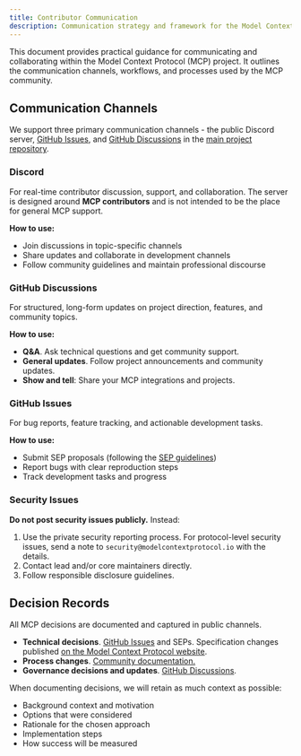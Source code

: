 ```yaml
---
title: Contributor Communication
description: Communication strategy and framework for the Model Context Protocol community
---
```


This document provides practical guidance for communicating and collaborating within the Model Context Protocol (MCP) project.
It outlines the communication channels, workflows, and processes used by the MCP community.

## Communication Channels

We support three primary communication channels - the public Discord server, [GitHub Issues](https://github.com/modelcontextprotocol/modelcontextprotocol/issues), and [GitHub Discussions](https://github.com/modelcontextprotocol/modelcontextprotocol/discussions) in the [main project repository](https://github.com/modelcontextprotocol/modelcontextprotocol).

### Discord

For real-time contributor discussion, support, and collaboration. The server is designed around **MCP contributors** and is not intended
to be the place for general MCP support.

**How to use:**

- Join discussions in topic-specific channels
- Share updates and collaborate in development channels
- Follow community guidelines and maintain professional discourse

### GitHub Discussions

For structured, long-form updates on project direction, features, and community topics.

**How to use:**

- **Q&A**. Ask technical questions and get community support.
- **General updates**. Follow project announcements and community updates.
- **Show and tell**: Share your MCP integrations and projects.

### GitHub Issues

For bug reports, feature tracking, and actionable development tasks.

**How to use:**

- Submit SEP proposals (following the [SEP guidelines](./sep-guidelines))
- Report bugs with clear reproduction steps
- Track development tasks and progress

### Security Issues

**Do not post security issues publicly.** Instead:

1. Use the private security reporting process. For protocol-level security issues, send a note to `security@modelcontextprotocol.io` with the details.
2. Contact lead and/or core maintainers directly.
3. Follow responsible disclosure guidelines.

## Decision Records

All MCP decisions are documented and captured in public channels.

- **Technical decisions**. [GitHub Issues](https://github.com/modelcontextprotocol/modelcontextprotocol/issues) and SEPs. Specification changes published [on the Model Context Protocol website](https://modelcontextprotocol.io/introduction).
- **Process changes**. [Community documentation.](https://modelcontextprotocol.io/community/governance)
- **Governance decisions and updates**. [GitHub Discussions](https://github.com/modelcontextprotocol/modelcontextprotocol/discussions).

When documenting decisions, we will retain as much context as possible:

- Background context and motivation
- Options that were considered
- Rationale for the chosen approach
- Implementation steps
- How success will be measured
